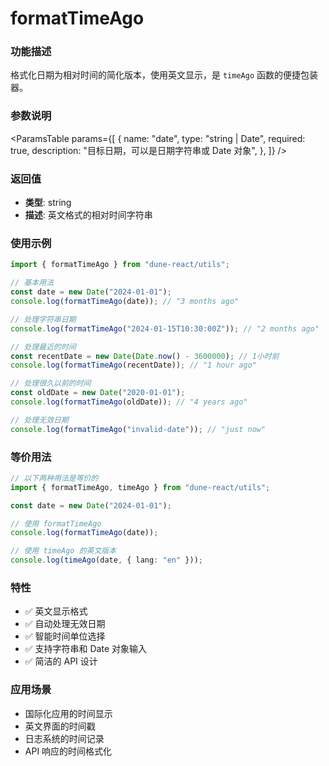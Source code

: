 
<Meta title="Utils/utils-time/formatTimeAgo(格式化相对时间)" />

# formatTimeAgo

### 功能描述

格式化日期为相对时间的简化版本，使用英文显示，是 `timeAgo` 函数的便捷包装器。

### 参数说明

<ParamsTable
  params={[
    {
      name: "date",
      type: "string | Date",
      required: true,
      description: "目标日期，可以是日期字符串或 Date 对象",
    },
  ]}
/>

### 返回值

- **类型**: string
- **描述**: 英文格式的相对时间字符串

### 使用示例

```typescript
import { formatTimeAgo } from "dune-react/utils";

// 基本用法
const date = new Date("2024-01-01");
console.log(formatTimeAgo(date)); // "3 months ago"

// 处理字符串日期
console.log(formatTimeAgo("2024-01-15T10:30:00Z")); // "2 months ago"

// 处理最近的时间
const recentDate = new Date(Date.now() - 3600000); // 1小时前
console.log(formatTimeAgo(recentDate)); // "1 hour ago"

// 处理很久以前的时间
const oldDate = new Date("2020-01-01");
console.log(formatTimeAgo(oldDate)); // "4 years ago"

// 处理无效日期
console.log(formatTimeAgo("invalid-date")); // "just now"
```

### 等价用法

```typescript
// 以下两种用法是等价的
import { formatTimeAgo, timeAgo } from "dune-react/utils";

const date = new Date("2024-01-01");

// 使用 formatTimeAgo
console.log(formatTimeAgo(date));

// 使用 timeAgo 的英文版本
console.log(timeAgo(date, { lang: "en" }));
```

### 特性

- ✅ 英文显示格式
- ✅ 自动处理无效日期
- ✅ 智能时间单位选择
- ✅ 支持字符串和 Date 对象输入
- ✅ 简洁的 API 设计

### 应用场景

- 国际化应用的时间显示
- 英文界面的时间戳
- 日志系统的时间记录
- API 响应的时间格式化 
